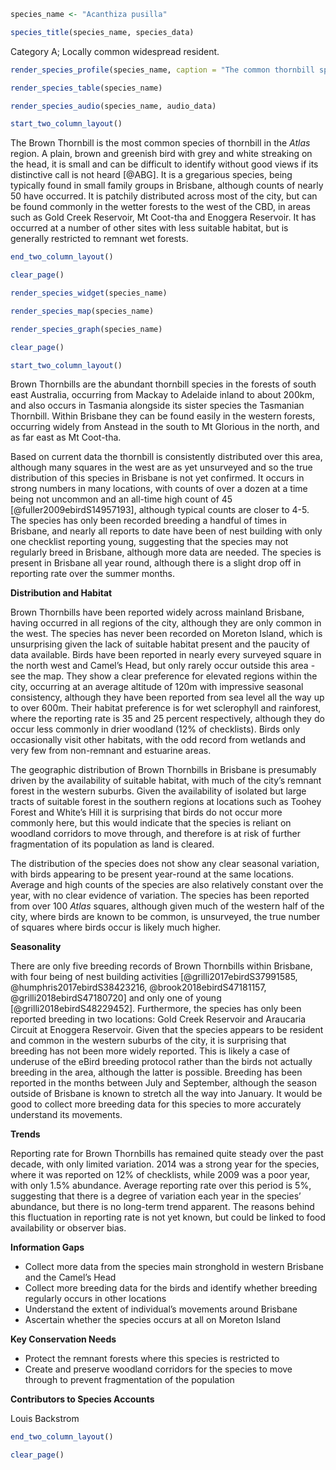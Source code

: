 ```r
species_name <- "Acanthiza pusilla"
```

```r
species_title(species_name, species_data)
```

Category A; Locally common widespread resident.

```r
render_species_profile(species_name, caption = "The common thornbill species in Brisbane. Widespread across the remnant forests of the city, particularly in the north west slopes. No clear seasonal trend to records although slightly fewer records in the latter months of the year. Not of conservation concern and widely distributed beyond Brisbane environs.")
```

```r
render_species_table(species_name)
```

```r
render_species_audio(species_name, audio_data)
```

```r
start_two_column_layout()
```

The Brown Thornbill is the most common species of thornbill in the _Atlas_ region. A plain, brown and greenish bird with grey and white streaking on the head, it is small and can be difficult to identify without good views if its distinctive call is not heard [@ABG]. It is a gregarious species, being typically found in small family groups in Brisbane, although counts of nearly 50 have occurred. It is patchily distributed across most of the city, but can be found commonly in the wetter forests to the west of the CBD, in areas such as Gold Creek Reservoir, Mt Coot-tha and Enoggera Reservoir. It has occurred at a number of other sites with less suitable habitat, but is generally restricted to remnant wet forests.

```r
end_two_column_layout()
```

```r
clear_page()
```

```r
render_species_widget(species_name)
```

```r
render_species_map(species_name)
```

```r
render_species_graph(species_name)
```

```r
clear_page()
```

```r
start_two_column_layout()
```

Brown Thornbills are the abundant thornbill species in the forests of south east Australia, occurring from Mackay to Adelaide inland to about 200km, and also occurs in Tasmania alongside its sister species the Tasmanian Thornbill. Within Brisbane they can be found easily in the western forests, occurring widely from Anstead in the south to Mt Glorious in the north, and as far east as Mt Coot-tha.

Based on current data the thornbill is consistently distributed over this area, although many squares in the west are as yet unsurveyed and so the true distribution of this species in Brisbane is not yet confirmed. It occurs in strong numbers in many locations, with counts of over a dozen at a time being not uncommon and an all-time high count of 45 [@fuller2009ebirdS14957193], although typical counts are closer to 4-5. The species has only been recorded breeding a handful of times in Brisbane, and nearly all reports to date have been of nest building with only one checklist reporting young, suggesting that the species may not regularly breed in Brisbane, although more data are needed. The species is present in Brisbane all year round, although there is a slight drop off in reporting rate over the summer months.

**Distribution and Habitat**

Brown Thornbills have been reported widely across mainland Brisbane, having occurred in all regions of the city, although they are only common in the west. The species has never been recorded on Moreton Island, which is unsurprising given the lack of suitable habitat present and the paucity of data available. Birds have been reported in nearly every surveyed square in the north west and Camel's Head, but only rarely occur outside this area - see the map. They show a clear preference for elevated regions within the city, occurring at an average altitude of 120m with impressive seasonal consistency, although they have been reported from sea level all the way up to over 600m. Their habitat preference is for wet sclerophyll and rainforest, where the reporting rate is 35 and 25 percent respectively, although they do occur less commonly in drier woodland (12% of checklists). Birds only occasionally visit other habitats, with the odd record from wetlands and very few from non-remnant and estuarine areas.

The geographic distribution of Brown Thornbills in Brisbane is presumably driven by the availability of suitable habitat, with much of the city's remnant forest in the western suburbs. Given the availability of isolated but large tracts of suitable forest in the southern regions at locations such as Toohey Forest and White's Hill it is surprising that birds do not occur more commonly here, but this would indicate that the species is reliant on woodland corridors to move through, and therefore is at risk of further fragmentation of its population as land is cleared.

The distribution of the species does not show any clear seasonal variation, with birds appearing to be present year-round at the same locations. Average and high counts of the species are also relatively constant over the year, with no clear evidence of variation. The species has been reported from over 100 _Atlas_ squares, although given much of the western half of the city, where birds are known to be common, is unsurveyed, the true number of squares where birds occur is likely much higher.

**Seasonality**

There are only five breeding records of Brown Thornbills within Brisbane, with four being of nest building activities [@grilli2017ebirdS37991585, @humphris2017ebirdS38423216, @brook2018ebirdS47181157, @grilli2018ebirdS47180720] and only one of young [@grilli2018ebirdS48229452]. Furthermore, the species has only been reported breeding in two locations: Gold Creek Reservoir and Araucaria Circuit at Enoggera Reservoir. Given that the species appears to be resident and common in the western suburbs of the city, it is surprising that breeding has not been more widely reported. This is likely a case of underuse of the eBird breeding protocol rather than the birds not actually breeding in the area, although the latter is possible. Breeding has been reported in the months between July and September, although the season outside of Brisbane is known to stretch all the way into January. It would be good to collect more breeding data for this species to more accurately understand its movements.

**Trends**

Reporting rate for Brown Thornbills has remained quite steady over the past decade, with only limited variation. 2014 was a strong year for the species, where it was reported on 12% of checklists, while 2009 was a poor year, with only 1.5% abundance. Average reporting rate over this period is 5%, suggesting that there is a degree of variation each year in the species' abundance, but there is no long-term trend apparent. The reasons behind this fluctuation in reporting rate is not yet known, but could be linked to food availability or observer bias.

**Information Gaps**

- Collect more data from the species main stronghold in western Brisbane and the Camel's Head
- Collect more breeding data for the birds and identify whether breeding regularly occurs in other locations
- Understand the extent of individual's movements around Brisbane
- Ascertain whether the species occurs at all on Moreton Island

**Key Conservation Needs**

- Protect the remnant forests where this species is restricted to
- Create and preserve woodland corridors for the species to move through to prevent fragmentation of the population

**Contributors to Species Accounts**

Louis Backstrom

```r
end_two_column_layout()
```

```r
clear_page()
```
